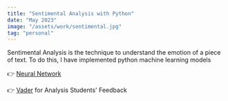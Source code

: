 ```yaml
---
title: "Sentimental Analysis with Python"
date: "May 2023"
image: "/assets/work/sentimental.jpg"
tag: "personal"
---
```


Sentimental Analysis is the technique to understand the emotion of a piece of text.
To do this, I have implemented python machine learning models

👉 [Neural Network](https://colab.research.google.com/drive/1kPJi4l9Mi1DMsA3dkvXaJOdn0rNGi3fQ?usp=sharing)

👉 [Vader](https://colab.research.google.com/drive/1ag0YlO5WZRLKHh7GV7O1cHHLb1LUWxuB?usp=sharing) for Analysis Students' Feedback
